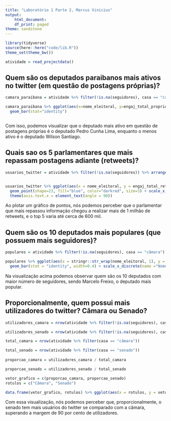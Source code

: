 ```yaml
---
title: "Laboratório 1 Parte 2, Marcus Vinicius"
output:
    html_document:
    df_print: paged
theme: sandstone
---
```


```r
library(tidyverse)
source(here::here("code/lib.R"))
theme_set(theme_bw())
```

```r
atividade = read_projectdata()

```
## Quem são os deputados paraibanos mais ativos no twitter (em questão de postagens próprias)?

```r

camara_paraibana = atividade %>% filter(!is.na(seguidores), casa == "câmara", UF == "PB")

camara_paraibana %>% ggplot(aes(x=nome_eleitoral, y=engaj_total_proprio)) +
  geom_bar(stat="identity")



```

Com isso, podemos visualizar que o deputado mais ativo em questão de postagens próprias é o deputado Pedro Cunha Lima, enquanto o menos ativo é o deputado Wilson Santiago.


## Quais sao os 5 parlamentares que mais repassam postagens adiante (retweets)?

```r

usuarios_twitter = atividade %>% filter(!is.na(seguidores)) %>% arrange(desc(engaj_total_retweet)) %>% head(4)


usuarios_twitter %>% ggplot(aes(x = nome_eleitoral, y = engaj_total_retweet)) +
  geom_point(shape=23, fill="blue", color="darkred", size=3) + scale_x_discrete(name ="Nome dos parlamentares") + 
  theme(axis.text.x = element_text(angle = 90))

```

Ao plotar um gráfico de pontos, nós podemos perceber que o parlamentar que mais repassou informação chegou a realizar mais de 1 milhão de retweets, e o top 5 varia até cerca de 600 mil.


## Quem são os 10 deputados mais populares (que possuem mais seguidores)?

```r

populares = atividade %>% filter(!is.na(seguidores), casa == "câmara") %>% arrange(desc(seguidores)) %>% head(10)

populares %>% ggplot(aes(x = stringr::str_wrap(nome_eleitoral, 1), y = seguidores)) + 
  geom_bar(stat = "identity", width=0.4) + scale_x_discrete(name ="Nome dos deputados")


```

Na visualização acima podemos observar quem são os 10 deputados com maior número de seguidores, sendo Marcelo Freixo, o deputado mais popular.


## Proporcionalmente, quem possui mais utilizadores do twitter? Câmara ou Senado?

```r
  
utilizadores_camara = nrow(atividade %>% filter(!is.na(seguidores), casa == "câmara"))

utilizadores_senado = nrow(atividade %>% filter(!is.na(seguidores), casa == "senado"))

total_camara = nrow(atividade %>% filter(casa == "câmara"))

total_senado = nrow(atividade %>% filter(casa == "senado"))
  
proporcao_camara = utilizadores_camara / total_camara

proporcao_senado = utilizadores_senado / total_senado

vetor_grafico = c(proporcao_camara, proporcao_senado)
rotulos = c("Câmara", "Senado")

data.frame(vetor_grafico, rotulos) %>% ggplot(aes(x = rotulos, y = vetor_grafico)) + geom_bar(stat = "identity")


```

Com essa visualização, nós podemos perceber que, proporcionalmente, o senado tem mais usuários do twitter se comparado com a câmara, superando a margem de 90 por cento de utilizadores.

